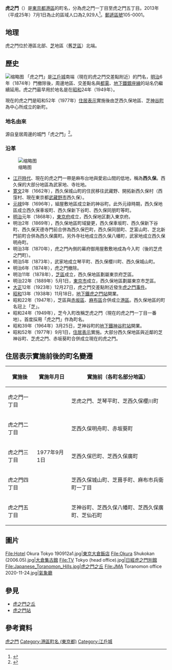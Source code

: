 {{Pathnav|日本|東京都|[[港區_(東京都)|港區]]|frame=1}}
{{Infobox Settlement
|official_name = 虎之門
|native_name =
|settlement_type = [[町|町]]
|image_skyline = Tokyo Route 301 -02.jpg
|imagesize = 250px
|image_caption = [[東京都道301號白山祝田田町線|東京都道301號白山祝田田町線]]
|image_flag =
|image_seal =
| image_map =
| map_caption =
| pushpin_map =
|subdivision_type = [[國家|國家]]
|subdivision_name = [[File:Flag_of_Japan.svg|边框]] [[日本|日本]]
|subdivision_type1 = [[都道府縣|都道府縣]]
|subdivision_name1 = [[File:Flag_of_Tokyo_Prefecture.svg|25px]] [[東京都|東京都]]
|subdivision_type2 = [[東京都區部|特別區]]
|subdivision_name2 = <!-- 檔案不存在 [[File:Flag_of_Minato,_Tغعغففلغفتخاىةغغ87غتهخ90جعفث50986543311صثقغغعهخخحجطمتبيشءرةوظد.__€____okyo.svg|25px]] -->[[港區_(東京都)|港區]]
|established_title =
|established_date =
|government_type =
|leader_title =
|leader_name =
|area_magnitude =
|area_total_sq_mi =
|area_total_km2 =
|area_land_sq_mi =
|area_land_km2 =
|area_urban_sq_mi =
|area_urban_km2 =
|area_metro_km2 =
|area_metro_sq_mi =
|population_as_of= 2013年（平成25年）7月1日
|population_footnotes =
|population_total = 2929
|population_urban =
|population_metro =
|population_density_sq_mi =
|population_density_km2 =
| timezone = [[日本標準時間|JST]]
| utc_offset = +9
|timezone_DST =
|utc_offset_DST =
|latd=|latm=|lats=|latNS=
|longd=|longm=|longs=|longEW=
|elevation_footnotes=
|elevation_m =
|elevation_ft =
|postal_code_type = [[郵遞區號|郵遞區號]]
|postal_code = 105-0001
|area_code =
|website =
|footnotes =
}}
'''虎之門'''（{{jpn|j=虎ノ門|hg=とらのもん|rm=Toranomon|f=y}}）是[[東京都|東京都]][[港區_(東京都)|港區]]的町名，分為虎之門一丁目至虎之門五丁目。2013年（平成25年）7月1日為止的區域人口為2,929人<ref>{{Cite web |url=http://www.city.minato.tokyo.jp/toukeichousa/kuse/toke/jinko/chocho/shiba/2013/07.html |title=港区公式ホームページ／2013年7月（町丁目別人口・世帯数（芝地区総合支所管内）） |accessdate=2013-08-08 |archive-date=2014-01-06 |archive-url=https://web.archive.org/web/20140106031952/http://www.city.minato.tokyo.jp/toukeichousa/kuse/toke/jinko/chocho/shiba/2013/07.html |dead-url=no }}</ref>。[[郵遞區號|郵遞區號]]105-0001。

== 地理 ==
虎之門位於港區北部、[[芝|芝]]地區（舊[[芝區|芝區]]）北端。

== 歷史 ==
[[File:Monument_of_Toranomon_-01.jpg|缩略图]]
「虎之門」是[[江戶城|江戶城]]南端（現在的虎之門交差點附近）的門名，[[明治|明治]]6年（1874年）門撤除後，周邊地區、交差點名與[[東京都電車|都電]]、[[東京地下鐵銀座線|地下鐵銀座線]]的站名仍繼續延用。虎之門最早用於地名是在[[昭和|昭和]]24年（1949年）。

現在的虎之門是昭和52年（1977年）[[住居表示|住居表示]]實施後由芝西久保地區、芝[[神谷町站|神谷町]]為中心所成立的新町。

=== 地名由來 ===
源自皇居周邊的城門「虎之門」<ref>{{Cite web |url=http://www.city.minato.tokyo.jp/kouhou/kuse/gaiyo/chimerekishi/39.html |title=港区公式ホームページ／虎ノ門（とらのもん） |access-date=2013-08-08 |archive-date=2021-01-14 |archive-url=https://web.archive.org/web/20210114163110/https://www.city.minato.tokyo.jp/kouhou/kuse/gaiyo/chimerekishi/39.html |dead-url=no }}</ref>。

=== 沿革 ===
[[File:Tora-no-Mon.JPG|缩略图]]
* [[江戸時代|江戸時代]]、現在的虎之門一帶是麻布台地與愛宕山間的低地，稱為'''西久保'''。西久保的大部分地區為武家地、寺社地。
* [[寛文|寛文]]2年（1662年），西久保城山町的住民移往武藏野、開拓新西久保村（西窪村、現在東京都[[武藏野市|武藏野市]]西久保）。
* [[元禄|元禄]]9年（1696年），組屋敷地區成立新的神谷町。此外元祿時期，西久保地區成立西久保車坂町、西久保新下谷町、西久保同朋町等町。
* [[明治|明治]]元年（1868年），[[東京府|東京府]]成立，西久保地区劃入東京府。
* 明治2年（1869年），西久保地區町域變更，西久保車坂町、西久保新下谷町、西久保天德寺門前合併為西久保巴町，西久保同朋町、芝富山町、芝北新門前町合併為西久保廣町。另外寺社地成立西久保八幡町，武家地成立西久保明舟町。
* 明治3年（1870年），虎之門內側的幕府御用屋敷敷地成為今入町（後的芝虎之門町）。
* 明治5年（1873年），武家地成立琴平町、西久保櫻川町、西久保城山町。
* 明治6年（1874年），虎之門撤除。
* 明治11年（1878年），[[芝區|芝區]]成立，西久保地區劃屬東京府芝區。
* 明治22年（1889年）5月1日，[[東京市|東京市]]成立，西久保地區劃屬東京市芝區。
* [[大正|大正]]12年（1923年）12月27日，虎之門交差點附近發生[[虎之門事件|虎之門事件]]。
* [[昭和|昭和]]13年（1938年）11月18日，[[東京地下鐵銀座線|地下鐵]][[虎之門站|虎之門站]]開業。
* 昭和22年（1947年），芝區與[[赤坂_(東京都港區)|赤坂區]]、[[麻布|麻布區]]合併成立[[港區_(東京都)|港區]]。西久保地區的町名冠上「芝」。
* 昭和24年（1949年），芝今入町改稱芝虎之門（現在的虎之門一丁目一番地）。首度採用「虎之門」作為町名。
* 昭和39年（1964年）3月25日，芝神谷町的[[東京地下鐵日比谷線|地下鐵]][[神谷町站|神谷町站]]開業。
* 昭和52年（1977年）9月1日，[[住居表示|住居表示]]實施。大部分西久保地區與近鄰的芝神谷町、芝虎之門、赤坂葵町合併成立現在的虎之門。

== 住居表示實施前後的町名變遷 ==
{|class="wikitable"
|-
!實施後
!實施年月日
!實施前（各町名部分地區）
|-
|虎之門一丁目
| rowspan="5" |1977年9月1日
|芝虎之門、芝琴平町、芝西久保櫻川町
|-
|虎之門二丁目
|芝西久保明舟町、赤坂葵町
|-
|虎之門三丁目
|芝西久保巴町、芝西久保廣町
|-
|虎之門四丁目
|芝西久保城山町、芝葺手町、麻布市兵衛町一丁目
|-
|虎之門五丁目
|芝神谷町、芝西久保八幡町、芝西久保廣町、芝仙石町
|}

== 圖片 ==
<gallery>
File:Hotel Okura Tokyo 190912a1.jpg|[[東京大倉飯店|東京大倉飯店]]
File:Okura Shukokan (2006.05).jpg|[[大倉集古館|大倉集古館]]
File:TV Tokyo (head office).jpg|[[日經虎之門別館|日經虎之門別館]]
File:Japanese_Toranomon_Hills.jpg|[[虎之門之丘|虎之門之丘]]
File:JMA Toranomon office 2020-11-24.jpg|[[氣象廳_(日本)|氣象廳]]
</gallery>

== 參見 ==
{{Commonscat|Toranomon}}
* [[虎之門之丘|虎之門之丘]]
* [[虎之門站|虎之門站]]

== 參考資料 ==
{{reflist}}

{{港區 (東京都)的町名}}
{{DEFAULTSORT:Toranomon}}
[[Category:虎之門|]]
[[Category:港區町名_(東京都)|Category:港區町名 (東京都)]]
[[Category:江戶城|Category:江戶城]]